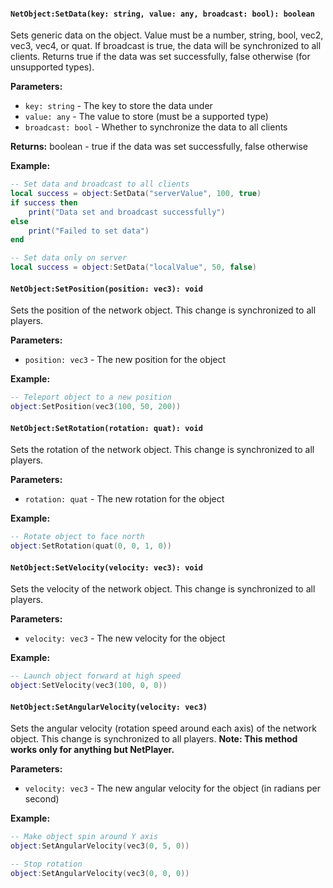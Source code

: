 
<NetObjectBase />

#### `NetObject:SetData(key: string, value: any, broadcast: bool): boolean`

Sets generic data on the object. Value must be a number, string, bool, vec2, vec3, vec4, or quat. If broadcast is true, the data will be synchronized to all clients. Returns true if the data was set successfully, false otherwise (for unsupported types).

**Parameters:**
- `key: string` - The key to store the data under
- `value: any` - The value to store (must be a supported type)
- `broadcast: bool` - Whether to synchronize the data to all clients

**Returns:** boolean - true if the data was set successfully, false otherwise

**Example:**
```lua
-- Set data and broadcast to all clients
local success = object:SetData("serverValue", 100, true)
if success then
    print("Data set and broadcast successfully")
else
    print("Failed to set data")
end

-- Set data only on server
local success = object:SetData("localValue", 50, false)
```


#### `NetObject:SetPosition(position: vec3): void`

Sets the position of the network object. This change is synchronized to all players.

**Parameters:**
- `position: vec3` - The new position for the object

**Example:**
```lua
-- Teleport object to a new position
object:SetPosition(vec3(100, 50, 200))
```

#### `NetObject:SetRotation(rotation: quat): void`

Sets the rotation of the network object. This change is synchronized to all players.

**Parameters:**
- `rotation: quat` - The new rotation for the object

**Example:**
```lua
-- Rotate object to face north
object:SetRotation(quat(0, 0, 1, 0))
```

#### `NetObject:SetVelocity(velocity: vec3): void`

Sets the velocity of the network object. This change is synchronized to all players.

**Parameters:**
- `velocity: vec3` - The new velocity for the object

**Example:**
```lua
-- Launch object forward at high speed
object:SetVelocity(vec3(100, 0, 0))
```

#### `NetObject:SetAngularVelocity(velocity: vec3)`

Sets the angular velocity (rotation speed around each axis) of the network object. This change is synchronized to all players. **Note: This method works only for anything but NetPlayer.**

**Parameters:**
- `velocity: vec3` - The new angular velocity for the object (in radians per second)

**Example:**
```lua
-- Make object spin around Y axis
object:SetAngularVelocity(vec3(0, 5, 0))

-- Stop rotation
object:SetAngularVelocity(vec3(0, 0, 0))
```


